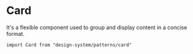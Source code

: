

<Meta of={Stories} />

# Card

It's a flexible component used to group and display content in a concise format.

`import Card from "design-system/patterns/card"`

<Canvas of={Stories.Controls} />

<ArgTypes />
